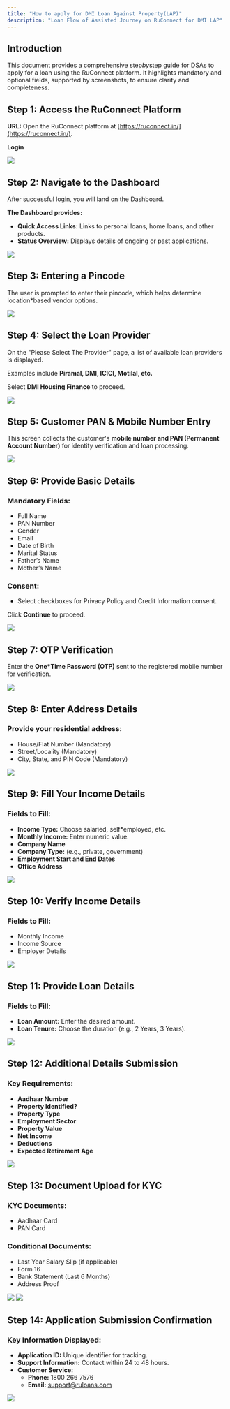 ```yaml
---
title: "How to apply for DMI Loan Against Property(LAP)"
description: "Loan Flow of Assisted Journey on RuConnect for DMI LAP"
---
```



## Introduction

This document provides a comprehensive step*by*step guide for DSAs to apply for a loan using the RuConnect platform. It highlights mandatory and optional fields, supported by screenshots, to ensure clarity and completeness.

## Step 1: Access the RuConnect Platform

**URL:** Open the RuConnect platform at [https://ruconnect.in/](https://ruconnect.in/).

**Login**

![](https://ruloans-bucket.s3.ap-south-1.amazonaws.com/docs/b2b/app/loans/loan-against-property/dmi/image1.png)

## Step 2: Navigate to the Dashboard

After successful login, you will land on the Dashboard.

**The Dashboard provides:**

* **Quick Access Links:** Links to personal loans, home loans, and other products.
* **Status Overview:** Displays details of ongoing or past applications.

![](https://ruloans-bucket.s3.ap-south-1.amazonaws.com/docs/b2b/app/loans/loan-against-property/dmi/image2.png)

## Step 3: Entering a Pincode

The user is prompted to enter their pincode, which helps determine location*based vendor options.

![](https://ruloans-bucket.s3.ap-south-1.amazonaws.com/docs/b2b/app/loans/loan-against-property/dmi/image3.png)

## Step 4: Select the Loan Provider

On the "Please Select The Provider" page, a list of available loan providers is displayed.

Examples include **Piramal, DMI, ICICI, Motilal, etc.**

Select **DMI Housing Finance** to proceed.

![](https://ruloans-bucket.s3.ap-south-1.amazonaws.com/docs/b2b/app/loans/loan-against-property/dmi/image4.png)

## Step 5: Customer PAN & Mobile Number Entry

This screen collects the customer's **mobile number and PAN (Permanent Account Number)** for identity verification and loan processing.

![](https://ruloans-bucket.s3.ap-south-1.amazonaws.com/docs/b2b/app/loans/loan-against-property/dmi/image5.png)

## Step 6: Provide Basic Details

### **Mandatory Fields:**
* Full Name
* PAN Number
* Gender
* Email
* Date of Birth
* Marital Status
* Father’s Name
* Mother’s Name

### **Consent:**
* Select checkboxes for Privacy Policy and Credit Information consent.

Click **Continue** to proceed.

![](https://ruloans-bucket.s3.ap-south-1.amazonaws.com/docs/b2b/app/loans/loan-against-property/dmi/image6.png)

## Step 7: OTP Verification

Enter the **One*Time Password (OTP)** sent to the registered mobile number for verification.

![](https://ruloans-bucket.s3.ap-south-1.amazonaws.com/docs/b2b/app/loans/loan-against-property/dmi/image7.png)

## Step 8: Enter Address Details

### **Provide your residential address:**
* House/Flat Number (Mandatory)
* Street/Locality (Mandatory)
* City, State, and PIN Code (Mandatory)

![](https://ruloans-bucket.s3.ap-south-1.amazonaws.com/docs/b2b/app/loans/loan-against-property/dmi/image8.png)

## Step 9: Fill Your Income Details

### **Fields to Fill:**
* **Income Type:** Choose salaried, self*employed, etc.
* **Monthly Income:** Enter numeric value.
* **Company Name**
* **Company Type:** (e.g., private, government)
* **Employment Start and End Dates**
* **Office Address**

![](https://ruloans-bucket.s3.ap-south-1.amazonaws.com/docs/b2b/app/loans/loan-against-property/dmi/image9.png)

## Step 10: Verify Income Details

### **Fields to Fill:**
* Monthly Income
* Income Source
* Employer Details

![](https://ruloans-bucket.s3.ap-south-1.amazonaws.com/docs/b2b/app/loans/loan-against-property/dmi/image10.png)

## Step 11: Provide Loan Details

### **Fields to Fill:**
* **Loan Amount:** Enter the desired amount.
* **Loan Tenure:** Choose the duration (e.g., 2 Years, 3 Years).

![](https://ruloans-bucket.s3.ap-south-1.amazonaws.com/docs/b2b/app/loans/loan-against-property/dmi/image11.png)

## Step 12: Additional Details Submission

### **Key Requirements:**
* **Aadhaar Number**
* **Property Identified?**
* **Property Type**
* **Employment Sector**
* **Property Value**
* **Net Income**
* **Deductions**
* **Expected Retirement Age**

![](https://ruloans-bucket.s3.ap-south-1.amazonaws.com/docs/b2b/app/loans/loan-against-property/dmi/image12.png)

## Step 13: Document Upload for KYC

### **KYC Documents:**
* Aadhaar Card
* PAN Card

### **Conditional Documents:**
* Last Year Salary Slip (if applicable)
* Form 16
* Bank Statement (Last 6 Months)
* Address Proof

![](https://ruloans-bucket.s3.ap-south-1.amazonaws.com/docs/b2b/app/loans/loan-against-property/dmi/image13.png)
![](https://ruloans-bucket.s3.ap-south-1.amazonaws.com/docs/b2b/app/loans/loan-against-property/dmi/image14.png)
## Step 14: Application Submission Confirmation

### **Key Information Displayed:**
* **Application ID:** Unique identifier for tracking.
* **Support Information:** Contact within 24 to 48 hours.
* **Customer Service:**
  * **Phone:** 1800 266 7576
  * **Email:** support@ruloans.com

![](https://ruloans-bucket.s3.ap-south-1.amazonaws.com/docs/b2b/app/loans/loan-against-property/dmi/image15.png)
